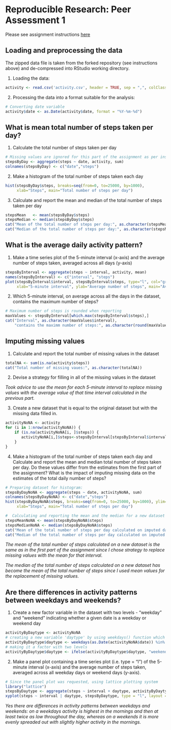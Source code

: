 
# Reproducible Research: Peer Assessment 1

Please see assignment instructions [here](https://class.coursera.org/repdata-012/human_grading/view/courses/973513/assessments/3/submissions/)

## Loading and preprocessing the data
The zipped data file is taken from the forked repository (see instructions above) and de-compressed into RStudio working directory.

1. Loading  the data:
```r
activity <- read.csv('activity.csv', header = TRUE, sep = ",", colClasses=c("numeric", "character", "numeric"))
```
2. Processing the data into a format suitable for the analysis:
```r
# Converting date variable 
activity$date <- as.Date(activity$date, format = "%Y-%m-%d")
```

## What is mean total number of steps taken per day?
1. Calculate the total number of steps taken per day
```r
# Missing values are ignored for this part of the assignment as per instructions
stepsByDay <- aggregate(steps ~ date, activity, sum)
colnames(stepsByDay) <- c("date","steps")
```
2. Make a histogram of the total number of steps taken each day
```r
hist(stepsByDay$steps, breaks=seq(from=0, to=25000, by=1000), 
     xlab="Steps", main="Total number of steps per day")
```

3. Calculate and report the mean and median of the total number of steps taken per day
```r
stepsMean   <- mean(stepsByDay$steps)
stepsMedian <- median(stepsByDay$steps)
cat("Mean of the total number of steps per day:", as.character(stepsMean))
cat("Median of the total number of steps per day:", as.character(stepsMedian))
```

## What is the average daily activity pattern?
1. Make a time series plot of the 5-minute interval (x-axis) and the average number of steps taken, averaged across all days (y-axis)
```r
stepsByInterval <- aggregate(steps ~ interval, activity, mean)
names(stepsByInterval) <- c("interval", "steps")
plot(stepsByInterval$interval, stepsByInterval$steps, type="l", col="green", xlim=range(0:2500), 
     xlab="5-minute interval", ylab="Average number of steps", main="Average Daily Activity Pattern")
```

2. Which 5-minute interval, on average across all the days in the dataset, contains the maximum number of steps?
```r
# Maximum number of steps is rounded when reporting
maxValues <- stepsByInterval[which.max(stepsByInterval$steps),]
cat("Interval", as.character(maxValues$interval), 
    "contains the maximm number of steps:", as.character(round(maxValues$steps)))
```

## Imputing missing values

1. Calculate and report the total number of missing values in the dataset
```r
totalNA <- sum(is.na(activity$steps))
cat("Total number of missing vaues:", as.character(totalNA))
```
2. Devise a strategy for filling in all of the missing values in the dataset

*Took advice to use the mean for each 5-minute interval to replace missing values with the average value of  that time interval calculated in the previous part.*

3. Create a new dataset that is equal to the original dataset but with the missing data filled in.
```r
activityNoNA <- activity
for (i in 1:nrow(activityNoNA)) {
    if (is.na(activityNoNA[i, ]$steps)) {
       activityNoNA[i,]$steps<-stepsByInterval[stepsByInterval$interval==activityNoNA[i,]$interval,]$steps
    }
}
```
4. Make a histogram of the total number of steps taken each day and Calculate and report the mean and median total number of steps taken per day. Do these values differ from the estimates from the first part of the assignment? What is the impact of imputing missing data on the estimates of the total daily number of steps?
```r
# Preparing dataset for histogram: 
stepsByDayNoNA <- aggregate(steps ~ date, activityNoNA, sum)
colnames(stepsByDayNoNA) <- c("date","steps")
hist(stepsByDayNoNA$steps, breaks=seq(from=0, to=25000, by=1000), ylim=range(0:20), 
     xlab="Steps", main="Total number of steps per day")

#  Calculating and reporting the mean and the median for a new dataset where missing values are filled in:
stepsMeanNoNA <- mean(stepsByDayNoNA$steps)
stepsMedianNoNA <- median(stepsByDayNoNA$steps)
cat("Mean of the total number of steps per day calculated on imputed dataset:", as.character(stepsMeanNoNA))
cat("Median of the total number of steps per day calculated on imputed dataset:", as.character(stepsMedianNoNA))
```
*The mean of the total number of steps calculated on a new dataset is the same as in the first part of the assignment since I chose strategy to replace missing values with the mean for that interval.*

*The median of the total number of steps calculated on a new dataset has become the mean of the total number of steps since I used mean values for the replacement of missing values.*

## Are there differences in activity patterns between weekdays and weekends?
1. Create a new factor variable in the dataset with two levels - "weekday" and "weekend" indicating whether a given date is a weekday or weekend day
```r
activityByDaytype <- activityNoNA
# creating a new variable 'daytype' by using weekdays() function which sets it as TRUE if it's a weekend and FALSE if it's a weekday
activityByDaytype$daytype <- weekdays(as.Date(activityNoNA$date)) %in% c("Saturday","Sunday")
# making it a factor with two levels
activityByDaytype$daytype <- ifelse(activityByDaytype$daytype, "weekend", "weekday")
```
2. Make a panel plot containing a time series plot (i.e. type = "l") of the 5-minute interval (x-axis) and the average number of steps taken, averaged across all weekday days or weekend days (y-axis). 
```r
# Since the panel plot was requested, using lattice plotting system
library("lattice")
stepsByDaytype <- aggregate(steps ~ interval + daytype, activityByDaytype, mean)
xyplot(steps ~ interval | daytype, stepsByDaytype, type = "l", layout = c(1,2), xlab = "5-minute Interval", ylab = "Average Number of Steps", main = "Average Steps by 5-minute Interval Across Weekends and Weekdays")
```

*Yes there are differences in activity patterns between weekdays and weekends: on a weekdays activity is highest in the mornings and then at least twice as low throughout the day, whereas on a weekends it is more evenly spreaded out with slightly higher activity in the mornings.*
